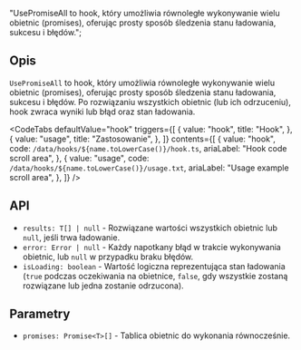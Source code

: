   "UsePromiseAll to hook, który umożliwia równoległe wykonywanie wielu obietnic (promises), oferując prosty sposób śledzenia stanu ładowania, sukcesu i błędów.";


<Heading title={name} color={roughNotationColor} />

## Opis

`UsePromiseAll` to hook, który umożliwia równoległe wykonywanie wielu obietnic (promises), oferując prosty sposób śledzenia stanu ładowania, sukcesu i błędów. Po rozwiązaniu wszystkich obietnic (lub ich odrzuceniu), hook zwraca wyniki lub błąd oraz stan ładowania.

<Separator className="my-5" aria-hidden="true" />

<CodeTabs
  defaultValue="hook"
  triggers={[
    {
      value: "hook",
      title: "Hook",
    },
    {
      value: "usage",
      title: "Zastosowanie",
    },
  ]}
  contents={[
    {
      value: "hook",
      code: `/data/hooks/${name.toLowerCase()}/hook.ts`,
      ariaLabel: "Hook code scroll area",
    },
    {
      value: "usage",
      code: `/data/hooks/${name.toLowerCase()}/usage.txt`,
      ariaLabel: "Usage example scroll area",
    },
  ]}
/>

## API

- `results: T[] | null` - Rozwiązane wartości wszystkich obietnic lub `null`, jeśli trwa ładowanie.
- `error: Error | null` - Każdy napotkany błąd w trakcie wykonywania obietnic, lub `null` w przypadku braku błędów.
- `isLoading: boolean` - Wartość logiczna reprezentująca stan ładowania (`true` podczas oczekiwania na obietnice, `false`, gdy wszystkie zostaną rozwiązane lub jedna zostanie odrzucona).

## Parametry

- `promises: Promise<T>[]` - Tablica obietnic do wykonania równocześnie.
